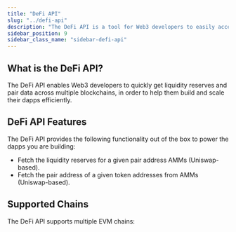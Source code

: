 ```yaml
---
title: "DeFi API"
slug: "../defi-api"
description: "The DeFi API is a tool for Web3 developers to easily access liquidity reserves and pair data across various blockchains."
sidebar_position: 9
sidebar_class_name: "sidebar-defi-api"
---
```





## What is the DeFi API?

The DeFi API enables Web3 developers to quickly get liquidity reserves and pair data across multiple blockchains, in order to help them build and scale their dapps efficiently.

## DeFi API Features

The DeFi API provides the following functionality out of the box to power the dapps you are building:

- Fetch the liquidity reserves for a given pair address AMMs (Uniswap-based).
- Fetch the pair address of a given token addresses from AMMs (Uniswap-based).

## Supported Chains

The DeFi API supports multiple EVM chains:


<EVMChainData/>
